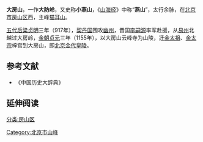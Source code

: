 {{Distinguish|燕山}}
'''大房山'''，一作'''大防岭'''，又史称'''小燕山'''，《[[山海经|山海经]]》中称“'''燕山'''”，太行余脉，在[[北京市|北京市]][[房山区|房山区]]西，主峰[[猫耳山|猫耳山]]。

[[五代|五代]][[后梁|后梁]][[贞明_(后梁)|贞明]]三年（917年），[[契丹国|契丹国]]围攻[[幽州|幽州]]，晋国[[李嗣源|李嗣源]]率军赴援，从[[易州|易州]]北越过大房岭，[[金朝|金朝]][[贞元_(金朝)|贞元]]三年（1155年），以大房山云峰寺为山陵，迁[[金太祖|金太祖]]、[[金太宗|金太宗]]梓宫到大房山，即[[北京金代皇陵|北京金代皇陵]]。

== 参考文献 ==
* 《中国历史大辞典》

== 延伸阅读 ==
{{Wikisource further reading}}

[[Category:北京市山峰|Category:北京市山峰]]
[[分类:房山区|分类:房山区]]